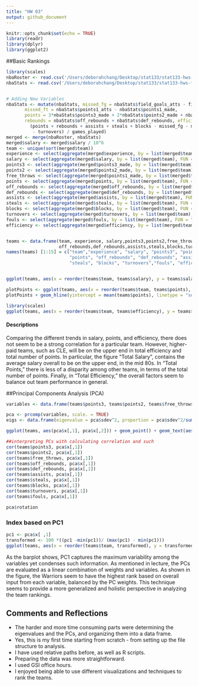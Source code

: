 ```yaml
---
title: "HW 03"
output: github_document
---
```


```r
knitr::opts_chunk$set(echo = TRUE)
library(readr)
library(dplyr)
library(ggplot2)
```

##Basic Rankings
```r
library(scales)
nbaRoster <- read.csv('/Users/deborahchang/Desktop/stat133/stat133-hws-fall17/hw03/data/nba2017-roster.csv')
nbaStats <- read.csv('/Users/deborahchang/Desktop/stat133/stat133-hws-fall17/hw03/data/nba2017-stats.csv')


# Adding New Variables
nbaStats <- mutate(nbaStats, missed_fg = nbaStats$field_goals_atts - field_goals_made, 
       missed_ft = nbaStats$points1_atts - nbaStats$points1_made, 
       points = 3*nbaStats$points3_made + 2*nbaStats$points2_made + nbaStats$points1_made,
       rebounds = nbaStats$off_rebounds + nbaStats$def_rebounds, efficiency = 
         (points + rebounds + assists + steals + blocks - missed_fg - missed_ft
          - turnovers) / games_played)
merged <- merge(nbaRoster, nbaStats)
merged$salary <- merged$salary / 10^6
team <- unique(sort(merged$team))
experience <- select(aggregate(merged$experience, by = list(merged$team), FUN = "sum"), 2)
salary <- select(aggregate(merged$salary, by = list(merged$team), FUN = "sum"), 2)
points3 <- select(aggregate(merged$points3_made, by = list(merged$team), FUN = "sum"), 2)
points2 <- select(aggregate(merged$points2_made, by = list(merged$team), FUN = "sum"), 2)
free_throws <- select(aggregate(merged$points1_made, by = list(merged$team), FUN = "sum"), 2)
points <- select(aggregate(merged$points, by = list(merged$team), FUN = "sum"), 2)
off_rebounds <- select(aggregate(merged$off_rebounds, by = list(merged$team), FUN = "sum"), 2)
def_rebounds <- select(aggregate(merged$def_rebounds, by = list(merged$team), FUN = "sum"), 2)
assists <- select(aggregate(merged$assists, by = list(merged$team), FUN = "sum"), 2)
steals <- select(aggregate(merged$steals, by = list(merged$team), FUN = "sum"), 2)
blocks <- select(aggregate(merged$blocks, by = list(merged$team), FUN = "sum"), 2)
turnovers <- select(aggregate(merged$turnovers, by = list(merged$team), FUN = "sum"), 2)
fouls <- select(aggregate(merged$fouls, by = list(merged$team), FUN = "sum"), 2)
efficiency <- select(aggregate(merged$efficiency, by = list(merged$team), FUN = "sum"), 2)


teams <- data.frame(team, experience, salary,points3,points2,free_throws,points, 
                    off_rebounds,def_rebounds,assists,steals,blocks,turnovers,fouls,efficiency)
names(teams) [1:15] = c("team","experience", "salary", "points3", "points2", "free_throws", 
                        "points", "off_rebounds", "def_rebounds", "assists", 
                        "steals", "blocks", "turnovers","fouls", "efficiency")


ggplot(teams, aes(x = reorder(teams$team, teams$salary), y = teams$salary)) + ggtitle(label = "NBA Teams Ranked by Total Salary") + geom_bar(stat = 'identity') + coord_flip()+labs(x = "Team", y = "Salary") + geom_hline(yintercept = mean(teams$salary), linetype = "solid", color = "red", size = 2)
```

```r

plotPoints <- ggplot(teams, aes(x = reorder(teams$team, teams$points), y = teams$points)) + ggtitle(label = "NBA Teams Ranked by Total Points") + geom_bar(stat = 'identity') + coord_flip() + labs(x = "Team", y = "Points") 
plotPoints + geom_hline(yintercept = mean(teams$points), linetype = "solid", color = "red", size = 2)
```

```r

library(scales)
ggplot(teams, aes(x = reorder(teams$team, teams$efficiency), y = teams$efficiency)) + ggtitle(label = "NBA Teams Ranked by Total Efficiency") + geom_bar(stat = 'identity') + coord_flip()+labs(x = "Team", y = "Efficiency") + geom_hline(yintercept = mean(teams$efficiency), linetype = "solid", color = "red", size = 2)
```

#### Descriptions
Comparing the different trends in salary, points, and efficiency, there does not seem to be a strong correlation for a particular team. However, higher-paid teams, such as CLE, will be on the upper end in total efficiency and total number of points. In particular, the figure "Total Salary", contains the average salary overall to be on the upper end, in the mid 80s. In "Total Points," there is less of a disparity among other teams, in terms of the total number of points. Finally, in "Total Efficiency," the overall factors seem to balance out team performance in general. 

##Principal Components Analysis (PCA)
```r

variables <- data.frame(teams$points3, teams$points2, teams$free_throws, teams$off_rebounds,teams$def_rebounds, teams$assists, teams$steals, teams$blocks, teams$turnovers, teams$fouls)

pca <- prcomp(variables, scale. = TRUE)
eigs <- data.frame(eigenvalue = pca$sdev^2, proportion = pca$sdev^2/sum(pca$sdev^2), cumprop = cumsum(apply(pca$x,2,var)/ sum(apply(pca$x,2,var))))

ggplot(teams, aes(pca$x[,1], pca$x[,2])) + geom_point() + geom_text(aes(label=teams$team)) + labs(title = "PCA plot(PC1 and PC2)", x="PC1", y="PC2")

##interpreting PCs with calculating correlation and such
cor(teams$points3, pca$x[,1])
cor(teams$points2, pca$x[,1])
cor(teams$free_throws, pca$x[,1])
cor(teams$off_rebounds, pca$x[,1])
cor(teams$def_rebounds, pca$x[,1])
cor(teams$assists, pca$x[,1])
cor(teams$steals, pca$x[,1])
cor(teams$blocks, pca$x[,1])
cor(teams$turnovers, pca$x[,1])
cor(teams$fouls, pca$x[,1])

pca$rotation
```

### Index based on PC1
```r
pc1 <- pca$x[ ,1]
transformed <- 100 *((pc1 -min(pc1))/ (max(pc1) - min(pc1)))
ggplot(teams, aes(x = reorder(teams$team, transformed), y = transformed)) + ggtitle(label = "NBA Teams Ranked by scaled PC1") + geom_bar(stat = 'identity') + coord_flip() + labs(x = "Team", y = "First PC (Scaled from 0 to 100)") 
```

As the barplot shows, PC1 captures the maximum variability among the variables yet condenses such information.  As mentioned in lecture, the PCs are evaluated as a linear combination of weights and variables. As shown in the figure, the Warriors seem to have the highest rank based on overall input from each variable, balanced by the PC weights. This technique seems to provide a more generalized and holistic perspective in analyzing the team rankings.

## Comments and Reflections

- The harder and more time consuming parts were determining the eigenvalues and the PCs, 
  and organizing them into a data frame.
- Yes, this is my first time starting from scratch - from setting up the file structure to analysis.
- I have used relative paths before, as well as R scripts. 
- Preparing the data was more straightforward.
- I used GSI office hours. 
- I enjoyed being able to use different visualizations and techniques to rank the teams. 
